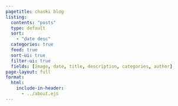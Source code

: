 ```yaml
---
pagetitle: chaski blog
listing:
  contents: "posts"
  type: default
  sort:
    - "date desc"
  categories: true
  feed: true
  sort-ui: true
  filter-ui: true
  fields: [image, date, title, description, categories, author]
page-layout: full
format:
  html:
    include-in-header: 
      - ../about.ejs
---
```

